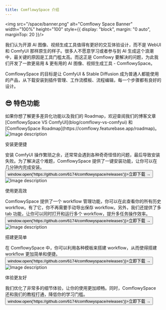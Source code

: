 ```yaml
---
title: ComflowySpace 介绍
---
```


<img src="/space/banner.png" alt="Comflowy Space Banner" width="100%" height="100" style={{
    display: "block",
    margin: "0 auto",
    marginTop: 20
}}/>

我们认为开源 AI 图像、视频生成工具值得有更好的交互体验设计，而不是 WebUI 和 ComfyUI 那样原生的样子。很多人不愿意学习或者参与到 AI 生成这个浪潮中，最关键的原因是工具门槛太高。而这正是 Comflowy 要解决的问题，为此我们开发了一款更易用 & 更有用的 AI 图像、视频生成工具 - ComflowySpace。

ComflowySpace 的目标是让 ComfyUI & Stable Diffusion 成为普通人都能使用的产品，从下载安装到插件管理、工作流模板、流程编辑，每一个步骤都有良好的设计。

## 😎 特色功能

<Callout type="info">
  如果你想了解更多差异化功能以及我们的 Roadmap，欢迎查阅我们的博客文章 [ComflowySpace VS ComfyUI](blog/comflowy-vs-comfyui)  和 [ComflowySpace Roadmap](https://comflowy.featurebase.app/roadmap)。
</Callout>

<div className="mt-8 md:flex sm:flex min-[640px]:flex-row">
  <img src="/space/bootstrap.png" alt="Image description" className="md:w-2/5 sm:w-2/5 max-[640px]:1/5"/>
  <div className="md:ml-4 sm:ml-4 max-[640px]:ml-0 max-[640px]:mt-4">
    <p className="mt-4 text-2xl font-bold">安装更便捷</p>
    <div className="mt-4">
    安装 ComfyUI 操作繁琐之余，还常常会遇到各种奇奇怪怪的问题，最后导致安装失败。为了解决这个难题，ComflowySpace 提供了一键安装功能，让你可以在几分钟内完成安装。
    <br/>
    <button className="text-sm font-semibold hover:text-blue-600" onClick={() => window.open('https://github.com/6174/comflowyspace/releases')}>立即下载 →</button>
    </div>
  </div>
</div>

<div className="mt-8 md:flex sm:flex min-[640px]:flex-row">
  <img src="/index/004.png" alt="Image description" className="md:w-2/5 sm:w-2/5 max-[640px]:1/5 md:order-last sm:order-last max-[640px]:order-first" />
  <div className="md:mr-4 sm:mr-4 max-[640px]:mr-0 max-[640px]:mt-4">
    <p className="mt-4 text-2xl font-bold">使用更高效</p>
    <div className="mt-4">
    ComflowySpace 提供了一个 workflow 管理功能，你可以在此查看你的所有历史 workflow。有了它，你不再需要手动导出保存 workflow。另外，我们还提供了多 tab 功能，让你可以同时打开和运行多个 workflow，提升多任务操作效率。
    <br/>
    <button className="text-sm font-semibold hover:text-blue-600" onClick={() => window.open('https://github.com/6174/comflowyspace/releases')}>立即下载 →</button>
    </div>
  </div>
</div>

<div className="mt-8 md:flex sm:flex min-[640px]:flex-row">
  <img src="/space/template.png" alt="Image description" className="md:w-2/5 sm:w-2/5 max-[640px]:1/5"/>
  <div className="md:ml-4 sm:ml-4 max-[640px]:ml-0 max-[640px]:mt-4">
    <p className="mt-4 text-2xl font-bold">搭建更简单</p>
    <div className="mt-4">
    在 ComflowySpace 中，你可以利用各种模板来搭建 workflow，从而使得搭建 workflow 更加简单和便捷。
    <br/>
    <button className="text-sm font-semibold hover:text-blue-600" onClick={() => window.open('https://github.com/6174/comflowyspace/releases')}>立即下载 →</button>
    </div>
  </div>
</div>

<div className="mt-8 md:flex sm:flex min-[640px]:flex-row">
  <img src="/space/ux.png" alt="Image description" className="md:w-2/5 sm:w-2/5 max-[640px]:1/5 md:order-last sm:order-last max-[640px]:order-first" />
  <div className="md:mr-4 sm:mr-4 max-[640px]:mr-0 max-[640px]:mt-4">
    <p className="mt-4 text-2xl font-bold">体验更友好</p>
    <div className="mt-4">
    我们优化了非常多的细节体验，让你的使用更加顺畅。同时，ComflowySpace 还和我们的教程打通，降低你的学习门槛。
    <br/>
    <button className="text-sm font-semibold hover:text-blue-600" onClick={() => window.open('https://github.com/6174/comflowyspace/releases')}>立即下载 →</button>
    </div>
  </div>
</div>


